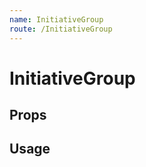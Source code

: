 ```yaml
---
name: InitiativeGroup
route: /InitiativeGroup
---
```



# InitiativeGroup

## Props

<Props of={InitiativeGroup} />

## Usage

<Playground>
  <ThemeProvider theme={theme}>
    <InitiativeGroup
      location={mockInitiativeGroup.location}
      date={mockInitiativeGroup.date}
      initiatives={mockInitiativeGroup.initiatives}
    />
  </ThemeProvider>
</Playground>
